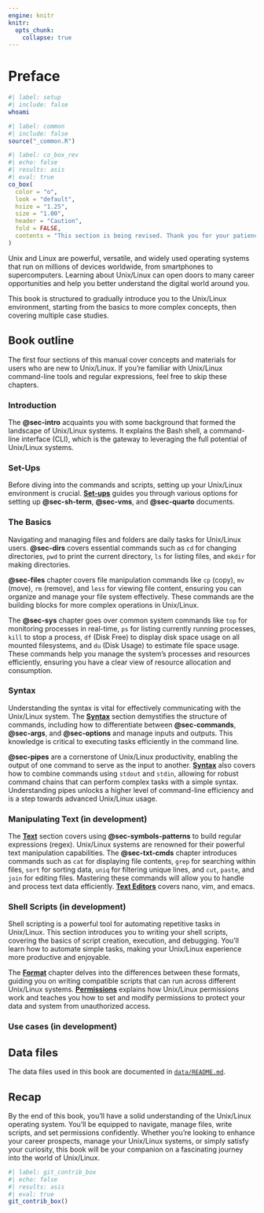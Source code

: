 ```yaml
---
engine: knitr
knitr:
  opts_chunk: 
    collapse: true
---
```


# Preface {#sec-preface .unnumbered}

```bash
#| label: setup
#| include: false
whoami
```

```r
#| label: common
#| include: false
source("_common.R")
```

```r
#| label: co_box_rev
#| echo: false
#| results: asis
#| eval: true
co_box(
  color = "o",
  look = "default", 
  hsize = "1.25", 
  size = "1.00", 
  header = "Caution", 
  fold = FALSE,
  contents = "This section is being revised. Thank you for your patience."
)
```

Unix and Linux are powerful, versatile, and widely used operating systems that run on millions of devices worldwide, from smartphones to supercomputers. Learning about Unix/Linux can open doors to many career opportunities and help you better understand the digital world around you.

This book is structured to gradually introduce you to the Unix/Linux environment, starting from the basics to more complex concepts, then covering multiple case studies.


## [Book outline]{style="font-size: 1.05em; font-weight: bold;"}

The first four sections of this manual cover concepts and materials for users who are new to Unix/Linux. If you're familiar with Unix/Linux command-line tools and regular expressions, feel free to skip these chapters.

### Introduction

The <strong>@sec-intro</strong> acquaints you with some background that formed the landscape of Unix/Linux systems. It explains the Bash shell, a command-line interface (CLI), which is the gateway to leveraging the full potential of Unix/Linux systems.

### Set-Ups

Before diving into the commands and scripts, setting up your Unix/Linux environment is crucial. <strong>[Set-ups](setups.qmd)</strong> guides you through various options for setting up <strong>@sec-sh-term</strong>, <strong>@sec-vms</strong>, and <strong>@sec-quarto</strong> documents.

### The Basics

Navigating and managing files and folders are daily tasks for Unix/Linux users. <strong>@sec-dirs</strong> covers essential commands such as `cd` for changing directories, `pwd` to print the current directory, `ls` for listing files, and `mkdir` for making directories.

<strong>@sec-files</strong> chapter covers file manipulation commands like `cp` (copy), `mv` (move), `rm` (remove), and `less` for viewing file content, ensuring you can organize and manage your file system effectively. These commands are the building blocks for more complex operations in Unix/Linux.

The <strong>@sec-sys</strong> chapter goes over common system commands like `top` for monitoring processes in real-time, `ps` for listing currently running processes, `kill` to stop a process, `df` (Disk Free) to display disk space usage on all mounted filesystems, and `du` (Disk Usage) to estimate file space usage. These commands help you manage the system's processes and resources efficiently, ensuring you have a clear view of resource allocation and consumption.

### Syntax

Understanding the syntax is vital for effectively communicating with the Unix/Linux system. The <strong>[Syntax](syntax.qmd)</strong> section demystifies the structure of commands, including how to differentiate between <strong>@sec-commands</strong>, <strong>@sec-args</strong>, and <strong>@sec-options</strong> and manage inputs and outputs. This knowledge is critical to executing tasks efficiently in the command line.

<strong>@sec-pipes</strong> are a cornerstone of Unix/Linux productivity, enabling the output of one command to serve as the input to another. <strong>[Syntax](syntax.qmd)</strong> also covers how to combine commands using `stdout` and `stdin`, allowing for robust command chains that can perform complex tasks with a simple syntax. Understanding pipes unlocks a higher level of command-line efficiency and is a step towards advanced Unix/Linux usage.

### Manipulating Text (in development)

The <strong>[Text](text.qmd)</strong> section covers using <strong>@sec-symbols-patterns</strong> to build regular expressions (regex). Unix/Linux systems are renowned for their powerful text manipulation capabilities. The <strong>@sec-txt-cmds</strong> chapter introduces commands such as `cat` for displaying file contents, `grep` for searching within files, `sort` for sorting data, `uniq` for filtering unique lines, and `cut`, `paste`, and `join` for editing files. Mastering these commands will allow you to handle and process text data efficiently. <strong>[Text Editors](text_editors.qmd)</strong> covers nano, vim, and emacs.

### Shell Scripts (in development)

Shell scripting is a powerful tool for automating repetitive tasks in Unix/Linux. This section introduces you to writing your shell scripts, covering the basics of script creation, execution, and debugging. You'll learn how to automate simple tasks, making your Unix/Linux experience more productive and enjoyable.

The <strong>[Format](format.qmd)</strong> chapter delves into the differences between these formats, guiding you on writing compatible scripts that can run across different Unix/Linux systems. <strong>[Permissions](permissions.qmd)</strong> explains how Unix/Linux permissions work and teaches you how to set and modify permissions to protect your data and system from unauthorized access.

### Use cases (in development)

## [Data files]{style="font-size: 1.05em; font-weight: bold;"}

The data files used in this book are documented in [`data/README.md`](https://github.com/mjfrigaard/fm-unix/tree/main/data/README.md).

## [Recap]{style="font-size: 1.05em; font-weight: bold;"}

By the end of this book, you'll have a solid understanding of the Unix/Linux operating system. You'll be equipped to navigate, manage files, write scripts, and set permissions confidently. Whether you're looking to enhance your career prospects, manage your Unix/Linux systems, or simply satisfy your curiosity, this book will be your companion on a fascinating journey into the world of Unix/Linux.

```r
#| label: git_contrib_box
#| echo: false
#| results: asis
#| eval: true
git_contrib_box()
```
